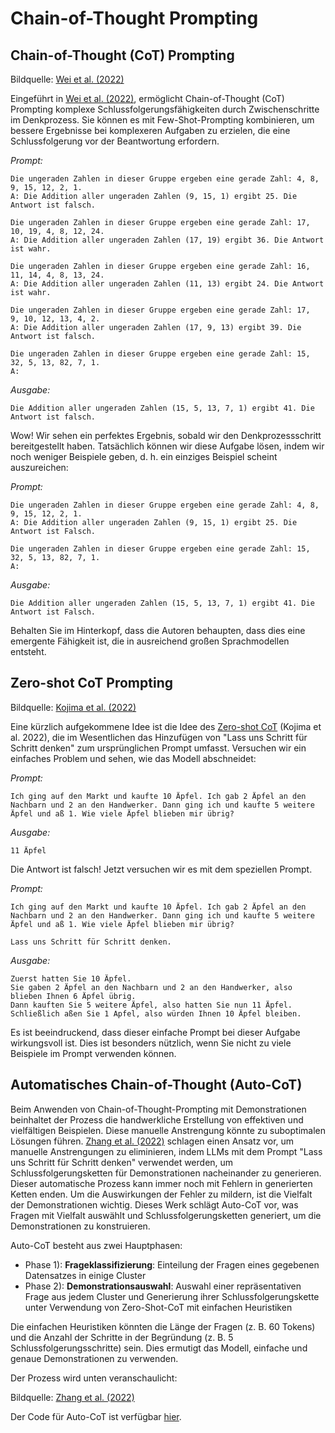 # Chain-of-Thought Prompting


## Chain-of-Thought (CoT) Prompting

<Screenshot src={COT} alt="CoT" />

Bildquelle: [Wei et al. (2022)](https://arxiv.org/abs/2201.11903)

Eingeführt in [Wei et al. (2022)](https://arxiv.org/abs/2201.11903), ermöglicht Chain-of-Thought (CoT) Prompting komplexe Schlussfolgerungsfähigkeiten durch Zwischenschritte im Denkprozess. Sie können es mit Few-Shot-Prompting kombinieren, um bessere Ergebnisse bei komplexeren Aufgaben zu erzielen, die eine Schlussfolgerung vor der Beantwortung erfordern.

*Prompt:*
```
Die ungeraden Zahlen in dieser Gruppe ergeben eine gerade Zahl: 4, 8, 9, 15, 12, 2, 1.
A: Die Addition aller ungeraden Zahlen (9, 15, 1) ergibt 25. Die Antwort ist falsch.

Die ungeraden Zahlen in dieser Gruppe ergeben eine gerade Zahl: 17,  10, 19, 4, 8, 12, 24.
A: Die Addition aller ungeraden Zahlen (17, 19) ergibt 36. Die Antwort ist wahr.

Die ungeraden Zahlen in dieser Gruppe ergeben eine gerade Zahl: 16,  11, 14, 4, 8, 13, 24.
A: Die Addition aller ungeraden Zahlen (11, 13) ergibt 24. Die Antwort ist wahr.

Die ungeraden Zahlen in dieser Gruppe ergeben eine gerade Zahl: 17,  9, 10, 12, 13, 4, 2.
A: Die Addition aller ungeraden Zahlen (17, 9, 13) ergibt 39. Die Antwort ist falsch.

Die ungeraden Zahlen in dieser Gruppe ergeben eine gerade Zahl: 15, 32, 5, 13, 82, 7, 1. 
A:
```

*Ausgabe:*
```
Die Addition aller ungeraden Zahlen (15, 5, 13, 7, 1) ergibt 41. Die Antwort ist falsch.
```

Wow! Wir sehen ein perfektes Ergebnis, sobald wir den Denkprozessschritt bereitgestellt haben. Tatsächlich können wir diese Aufgabe lösen, indem wir noch weniger Beispiele geben, d. h. ein einziges Beispiel scheint auszureichen:

*Prompt:*
```
Die ungeraden Zahlen in dieser Gruppe ergeben eine gerade Zahl: 4, 8, 9, 15, 12, 2, 1.
A: Die Addition aller ungeraden Zahlen (9, 15, 1) ergibt 25. Die Antwort ist Falsch.

Die ungeraden Zahlen in dieser Gruppe ergeben eine gerade Zahl: 15, 32, 5, 13, 82, 7, 1. 
A:
```

*Ausgabe:*
```
Die Addition aller ungeraden Zahlen (15, 5, 13, 7, 1) ergibt 41. Die Antwort ist Falsch.
```

Behalten Sie im Hinterkopf, dass die Autoren behaupten, dass dies eine emergente Fähigkeit ist, die in ausreichend großen Sprachmodellen entsteht.

## Zero-shot CoT Prompting

<Screenshot src={ZEROCOT} alt="Zero-shot CoT" />

Bildquelle: [Kojima et al. (2022)](https://arxiv.org/abs/2205.11916)

Eine kürzlich aufgekommene Idee ist die Idee des [Zero-shot CoT](https://arxiv.org/abs/2205.11916) (Kojima et al. 2022), die im Wesentlichen das Hinzufügen von "Lass uns Schritt für Schritt denken" zum ursprünglichen Prompt umfasst. Versuchen wir ein einfaches Problem und sehen, wie das Modell abschneidet:

*Prompt:*
```
Ich ging auf den Markt und kaufte 10 Äpfel. Ich gab 2 Äpfel an den Nachbarn und 2 an den Handwerker. Dann ging ich und kaufte 5 weitere Äpfel und aß 1. Wie viele Äpfel blieben mir übrig?
```

*Ausgabe:*
```
11 Äpfel
```

Die Antwort ist falsch! Jetzt versuchen wir es mit dem speziellen Prompt.

*Prompt:*
```
Ich ging auf den Markt und kaufte 10 Äpfel. Ich gab 2 Äpfel an den Nachbarn und 2 an den Handwerker. Dann ging ich und kaufte 5 weitere Äpfel und aß 1. Wie viele Äpfel blieben mir übrig?

Lass uns Schritt für Schritt denken.
```

*Ausgabe:*
```
Zuerst hatten Sie 10 Äpfel.
Sie gaben 2 Äpfel an den Nachbarn und 2 an den Handwerker, also blieben Ihnen 6 Äpfel übrig.
Dann kauften Sie 5 weitere Äpfel, also hatten Sie nun 11 Äpfel.
Schließlich aßen Sie 1 Apfel, also würden Ihnen 10 Äpfel bleiben.
```

Es ist beeindruckend, dass dieser einfache Prompt bei dieser Aufgabe wirkungsvoll ist. Dies ist besonders nützlich, wenn Sie nicht zu viele Beispiele im Prompt verwenden können.

## Automatisches Chain-of-Thought (Auto-CoT)

Beim Anwenden von Chain-of-Thought-Prompting mit Demonstrationen beinhaltet der Prozess die handwerkliche Erstellung von effektiven und vielfältigen Beispielen. Diese manuelle Anstrengung könnte zu suboptimalen Lösungen führen. [Zhang et al. (2022)](https://arxiv.org/abs/2210.03493) schlagen einen Ansatz vor, um manuelle Anstrengungen zu eliminieren, indem LLMs mit dem Prompt "Lass uns Schritt für Schritt denken" verwendet werden, um Schlussfolgerungsketten für Demonstrationen nacheinander zu generieren. Dieser automatische Prozess kann immer noch mit Fehlern in generierten Ketten enden. Um die Auswirkungen der Fehler zu mildern, ist die Vielfalt der Demonstrationen wichtig. Dieses Werk schlägt Auto-CoT vor, was Fragen mit Vielfalt auswählt und Schlussfolgerungsketten generiert, um die Demonstrationen zu konstruieren.

Auto-CoT besteht aus zwei Hauptphasen:

- Phase 1): **Frageklassifizierung**: Einteilung der Fragen eines gegebenen Datensatzes in einige Cluster
- Phase 2): **Demonstrationsauswahl**: Auswahl einer repräsentativen Frage aus jedem Cluster und Generierung ihrer Schlussfolgerungskette unter Verwendung von Zero-Shot-CoT mit einfachen Heuristiken

Die einfachen Heuristiken könnten die Länge der Fragen (z. B. 60 Tokens) und die Anzahl der Schritte in der Begründung (z. B. 5 Schlussfolgerungsschritte) sein. Dies ermutigt das Modell, einfache und genaue Demonstrationen zu verwenden.

Der Prozess wird unten veranschaulicht:

<Screenshot src={AUTOCOT} alt="AUTOCOT" />

Bildquelle: [Zhang et al. (2022)](https://arxiv.org/abs/2210.03493)

Der Code für Auto-CoT ist verfügbar [hier](https://github.com/amazon-science/auto-cot).
